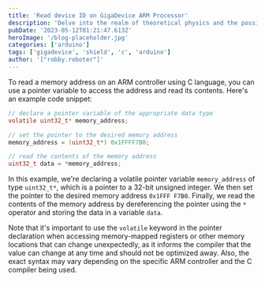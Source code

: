 ```yaml
---
title: 'Read device ID on GigaDevice ARM Processor'
description: 'Delve into the realm of theoretical physics and the possibilities of traversable wormholes and warp drives.'
pubDate: '2023-05-12T01:21:47.613Z'
heroImage: '/blog-placeholder.jpg'
categories: ['arduino']
tags: ['gigadevice', 'shield', 'c', 'arduino']
author: '["robby.roboter"]'
---
```



To read a memory address on an ARM controller using C language, you can use a pointer variable to access the address and read its contents. Here's an example code snippet:

```c
// declare a pointer variable of the appropriate data type
volatile uint32_t* memory_address;

// set the pointer to the desired memory address
memory_address = (uint32_t*) 0x1FFFF7B0;

// read the contents of the memory address
uint32_t data = *memory_address;
```

In this example, we're declaring a volatile pointer variable `memory_address` of type `uint32_t*`, which is a pointer to a 32-bit unsigned integer. We then set the pointer to the desired memory address `0x1FFF F7B0`. Finally, we read the contents of the memory address by dereferencing the pointer using the `*` operator and storing the data in a variable `data`.

Note that it's important to use the `volatile` keyword in the pointer declaration when accessing memory-mapped registers or other memory locations that can change unexpectedly, as it informs the compiler that the value can change at any time and should not be optimized away. Also, the exact syntax may vary depending on the specific ARM controller and the C compiler being used.